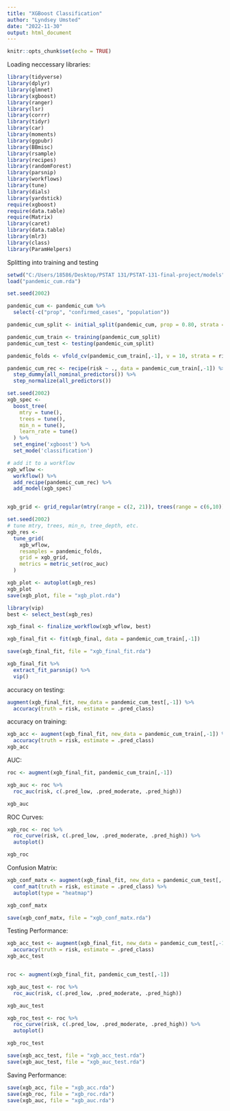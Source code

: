 ```yaml
---
title: "XGBoost Classification"
author: "Lyndsey Umsted"
date: "2022-11-30"
output: html_document
---
```


```r
knitr::opts_chunk$set(echo = TRUE)
```

Loading neccessary libraries:
```r
library(tidyverse)
library(dplyr)
library(glmnet)
library(xgboost)
library(ranger)
library(lsr)
library(corrr)
library(tidyr)
library(car)
library(moments)
library(ggpubr)
library(BBmisc)
library(rsample)
library(recipes)
library(randomForest)
library(parsnip)
library(workflows)
library(tune)
library(dials)
library(yardstick)
require(xgboost)
require(data.table)
require(Matrix)
library(caret)
library(data.table)
library(mlr3)
library(class)
library(ParamHelpers)
```

Splitting into training and testing
```r
setwd("C:/Users/18586/Desktop/PSTAT 131/PSTAT-131-final-project/models")
load("pandemic_cum.rda")

set.seed(2002)

pandemic_cum <- pandemic_cum %>%
  select(-c("prop", "confirmed_cases", "population"))

pandemic_cum_split <- initial_split(pandemic_cum, prop = 0.80, strata = risk)

pandemic_cum_train <- training(pandemic_cum_split)
pandemic_cum_test <- testing(pandemic_cum_split)

pandemic_folds <- vfold_cv(pandemic_cum_train[,-1], v = 10, strata = risk)  # 10-fold CV

pandemic_cum_rec <- recipe(risk ~ ., data = pandemic_cum_train[,-1]) %>%
  step_dummy(all_nominal_predictors()) %>%
  step_normalize(all_predictors()) 

```

```r
set.seed(2002)
xgb_spec <-
  boost_tree(
    mtry = tune(),
    trees = tune(),
    min_n = tune(),
    learn_rate = tune()
  ) %>%
  set_engine('xgboost') %>%
  set_mode('classification')

# add it to a workflow
xgb_wflow <-
  workflow() %>%
  add_recipe(pandemic_cum_rec) %>%
  add_model(xgb_spec)


xgb_grid <- grid_regular(mtry(range = c(2, 21)), trees(range = c(6,10)), min_n(range = c(3, 5)), learn_rate(range = c(0.0001,0.1)), levels = 8)

set.seed(2002)
# tune mtry, trees, min_n, tree_depth, etc.
xgb_res <-
  tune_grid(
    xgb_wflow,
    resamples = pandemic_folds,
    grid = xgb_grid,
    metrics = metric_set(roc_auc)
  )
```

```r
xgb_plot <- autoplot(xgb_res)
xgb_plot
save(xgb_plot, file = "xgb_plot.rda")
```

```r
library(vip)
best <- select_best(xgb_res)

xgb_final <- finalize_workflow(xgb_wflow, best)

xgb_final_fit <- fit(xgb_final, data = pandemic_cum_train[,-1])

save(xgb_final_fit, file = "xgb_final_fit.rda")

xgb_final_fit %>%
  extract_fit_parsnip() %>%
  vip()
```

accuracy on testing:
```r
augment(xgb_final_fit, new_data = pandemic_cum_test[,-1]) %>%
  accuracy(truth = risk, estimate = .pred_class)
```


accuracy on training:
```r
xgb_acc <- augment(xgb_final_fit, new_data = pandemic_cum_train[,-1]) %>%
  accuracy(truth = risk, estimate = .pred_class)
xgb_acc
```



AUC:
```r
roc <- augment(xgb_final_fit, pandemic_cum_train[,-1])

xgb_auc <- roc %>%
  roc_auc(risk, c(.pred_low, .pred_moderate, .pred_high))

xgb_auc
```

ROC Curves:
```r
xgb_roc <- roc %>%
  roc_curve(risk, c(.pred_low, .pred_moderate, .pred_high)) %>%
  autoplot()

xgb_roc
```


Confusion Matrix:
```r
xgb_conf_matx <- augment(xgb_final_fit, new_data = pandemic_cum_test[,-1]) %>%
  conf_mat(truth = risk, estimate = .pred_class) %>%
  autoplot(type = "heatmap")

xgb_conf_matx

save(xgb_conf_matx, file = "xgb_conf_matx.rda")
```


Testing Performance:
```r
xgb_acc_test <- augment(xgb_final_fit, new_data = pandemic_cum_test[,-1]) %>%
  accuracy(truth = risk, estimate = .pred_class)
xgb_acc_test


roc <- augment(xgb_final_fit, pandemic_cum_test[,-1])

xgb_auc_test <- roc %>%
  roc_auc(risk, c(.pred_low, .pred_moderate, .pred_high))

xgb_auc_test

xgb_roc_test <- roc %>%
  roc_curve(risk, c(.pred_low, .pred_moderate, .pred_high)) %>%
  autoplot()

xgb_roc_test

save(xgb_acc_test, file = "xgb_acc_test.rda")
save(xgb_auc_test, file = "xgb_auc_test.rda")
```




Saving Performance:
```r
save(xgb_acc, file = "xgb_acc.rda")
save(xgb_roc, file = "xgb_roc.rda")
save(xgb_auc, file = "xgb_auc.rda")
```


